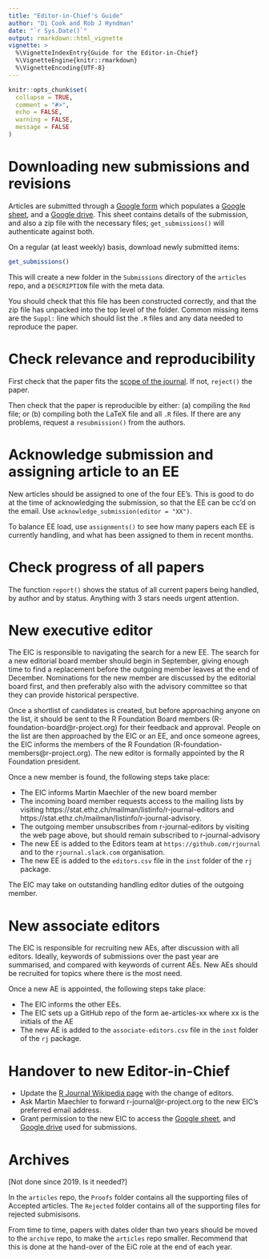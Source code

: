 ```yaml
---
title: "Editor-in-Chief's Guide"
author: "Di Cook and Rob J Hyndman"
date: "`r Sys.Date()`"
output: rmarkdown::html_vignette
vignette: >
  %\VignetteIndexEntry{Guide for the Editor-in-Chief}
  %\VignetteEngine{knitr::rmarkdown}
  %\VignetteEncoding{UTF-8}
---
```


```r
knitr::opts_chunk$set(
  collapse = TRUE,
  comment = "#>",
  echo = FALSE,
  warning = FALSE,
  message = FALSE
)
```

# Downloading new submissions and revisions

Articles are submitted through a [Google form](https://forms.gle/ykj6QcoGQD5ctnA5A) which populates a [Google sheet](https://docs.google.com/spreadsheets/d/15Tem82ikjHhNVccZGrHFVdzVjoxAmwaiNwaBE95wu6k/edit#gid=1671813370), and a [Google drive](https://drive.google.com/drive/folders/0B2aFIue-Ar8dfmdVdHlpTnRndWhxQnNtR0o2YnoycDU1cVVzRlRaM0VSQWU1YUlnZlkyZEk?resourcekey=0-pzsHNE5mUiKuzB-VFmGD7g). This sheet contains details of the submission, and also a zip file with the necessary files; `get_submissions()` will authenticate against both.

On a regular (at least weekly) basis, download newly submitted items:

```r
get_submissions()
```

This will create a new folder in the `Submissions` directory of the `articles` repo, and a `DESCRIPTION` file with the meta data.

You should check that this file has been constructed correctly, and that the zip file has unpacked into the top level of the folder. Common missing items are the `Suppl:` line which should list the `.R` files and any data needed to reproduce the paper.

# Check relevance and reproducibility

First check that the paper fits the [scope of the journal](https://journal.r-project.org/#article-types). If not, `reject()` the paper.

Then check that the paper is reproducible by either: (a) compiling the `Rmd` file; or (b) compiling both the LaTeX file and all `.R` files. If there are any problems, request a `resubmission()` from the authors.

# Acknowledge submission and assigning article to an EE

New articles should be assigned to one of the four EE's. This is good to do at the time of acknowledging the submission, so that the EE can be cc'd on the email. Use `acknowledge_submission(editor = "XX")`.

To balance EE load, use `assignments()` to see how many papers each EE is currently handling, and what has been assigned to them in recent months.

# Check progress of all papers

The function `report()` shows the status of all current papers being handled, by author and by status. Anything with 3 stars needs urgent attention.


# New executive editor

The EIC is responsible to navigating the search for a new EE. The search for a new editorial board member should begin in September, giving enough time to find a replacement before the outgoing member leaves at the end of December. Nominations for the new member are discussed by the editorial board first, and then preferably also with the advisory committee so that they can provide historical perspective.

Once a shortlist of candidates is created, but before approaching anyone on the list, it should be sent to the R Foundation Board members (R-foundation-board@r-project.org) for their feedback and approval. People on the list are then approached by the EIC or an EE, and once someone agrees, the EIC informs the members of the R Foundation (R-foundation-members@r-project.org). The new editor is formally appointed by the R Foundation president.

Once a new member is found, the following steps take place:

- The EIC informs Martin Maechler of the new board member
- The incoming board member requests access to the mailing lists by visiting https://stat.ethz.ch/mailman/listinfo/r-journal-editors and https://stat.ethz.ch/mailman/listinfo/r-journal-advisory.
- The outgoing member unsubscribes from r-journal-editors by visiting the web page above, but should remain subscribed to r-journal-advisory
- The new EE is added to the Editors team at `https://github.com/rjournal` and to the `rjournal.slack.com` organisation.
- The new EE is added to the `editors.csv` file in the `inst` folder of the `rj` package.

The EIC may take on outstanding handling editor duties of the outgoing member.

# New associate editors

The EIC is responsible for recruiting new AEs, after discussion with all editors. Ideally, keywords of submissions over the past year are summarised, and compared with keywords of current AEs. New AEs should be recruited for topics where there is the most need.

Once a new AE is appointed, the following steps take place:

- The EIC informs the other EEs.
- The EIC sets up a GitHub repo of the form ae-articles-xx where xx is the initials of the AE
- The new AE is added to the `associate-editors.csv` file in the `inst` folder of the `rj` package.

# Handover to new Editor-in-Chief

* Update the [R Journal Wikipedia page](https://en.wikipedia.org/wiki/The_R_Journal) with the change of editors.
* Ask Martin Maechler to forward r-journal@r-project.org to the new EIC's preferred email address.
* Grant permission to the new EIC to access the [Google sheet](https://docs.google.com/spreadsheets/d/15Tem82ikjHhNVccZGrHFVdzVjoxAmwaiNwaBE95wu6k/edit#gid=1671813370), and [Google drive](https://drive.google.com/drive/folders/0B2aFIue-Ar8dfmdVdHlpTnRndWhxQnNtR0o2YnoycDU1cVVzRlRaM0VSQWU1YUlnZlkyZEk?resourcekey=0-pzsHNE5mUiKuzB-VFmGD7g) used for submissions.


# Archives

[Not done since 2019. Is it needed?]

In the `articles` repo, the `Proofs` folder contains all the supporting files of Accepted articles. The `Rejected` folder contains all of the supporting files for rejected submisisons.

From time to time, papers with dates older than two years should be moved to the `archive` repo, to make the `articles` repo smaller. Recommend that this is done at the hand-over of the EiC role at the end of each year.
